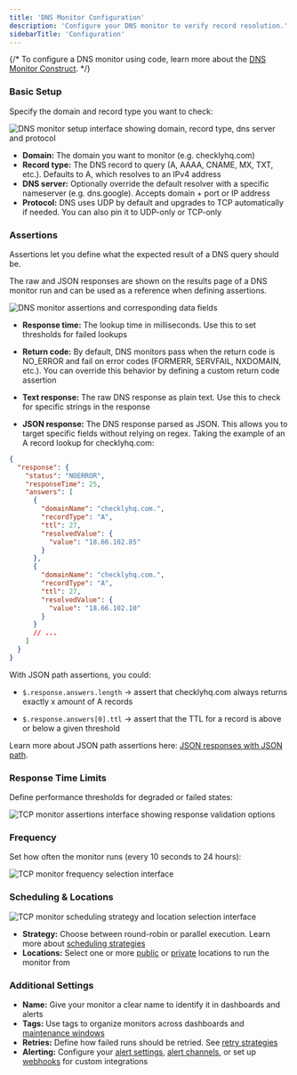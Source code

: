 ```yaml
---
title: 'DNS Monitor Configuration'
description: 'Configure your DNS monitor to verify record resolution.'
sidebarTitle: 'Configuration'
---
```


{/* <Tip>
To configure a DNS monitor using code, learn more about the [DNS Monitor Construct](/constructs/dns-monitor).
</Tip> */}

### Basic Setup

Specify the domain and record type you want to check:

<Frame>
  <img src="/images/dns-request.png" alt="DNS monitor setup interface showing domain, record type, dns server and protocol" />
</Frame>

* **Domain:** The domain you want to monitor (e.g. checklyhq.com)
* **Record type:** The DNS record to query (A, AAAA, CNAME, MX, TXT, etc.). Defaults to A, which resolves to an IPv4 address
* **DNS server:** Optionally override the default resolver with a specific nameserver (e.g. dns.google). Accepts domain + port or IP address
* **Protocol:** DNS uses UDP by default and upgrades to TCP automatically if needed. You can also pin it to UDP-only or TCP-only

### Assertions

Assertions let you define what the expected result of a DNS query should be.

The raw and JSON responses are shown on the results page of a DNS monitor run and can be used as a reference when defining assertions.

<Frame>
  <img src="/images/dns-assertions.png" alt="DNS monitor assertions and corresponding data fields" />
</Frame>

* **Response time:** The lookup time in milliseconds. Use this to set thresholds for failed lookups

* **Return code:** By default, DNS monitors pass when the return code is NO_ERROR and fail on error codes (FORMERR, SERVFAIL, NXDOMAIN, etc.). You can override this behavior by defining a custom return code assertion

* **Text response:** The raw DNS response as plain text. Use this to check for specific strings in the response

* **JSON response:** The DNS response parsed as JSON. This allows you to target specific fields without relying on regex. Taking the example of an A record lookup for checklyhq.com:

```json
{
  "response": {
    "status": "NOERROR",
    "responseTime": 25,
    "answers": [
      {
        "domainName": "checklyhq.com.",
        "recordType": "A",
        "ttl": 27,
        "resolvedValue": {
          "value": "18.66.102.85"
        }
      },
      {
        "domainName": "checklyhq.com.",
        "recordType": "A",
        "ttl": 27,
        "resolvedValue": {
          "value": "18.66.102.10"
        }
      }
      // ...
    ]
  }
}
```

With JSON path assertions, you could:

* `$.response.answers.length` → assert that checklyhq.com always returns exactly x amount of A records

* `$.response.answers[0].ttl` → assert that the TTL for a record is above or below a given threshold

Learn more about JSON path assertions here: [JSON responses with JSON path](/detect/synthetic-monitoring/api-checks/assertions/#json-responses-with-json-path).

### Response Time Limits

Define performance thresholds for degraded or failed states:

<Frame>
  <img src="/images/tcp-response.png" alt="TCP monitor assertions interface showing response validation options" />
</Frame>

### Frequency

Set how often the monitor runs (every 10 seconds to 24 hours):

<Frame>
  <img src="/images/tcp-frequency.png" alt="TCP monitor frequency selection interface" />
</Frame>

### Scheduling & Locations

<Frame>
  <img src="/images/tcp-scheduling-strategy.png" alt="TCP monitor scheduling strategy and location selection interface" />
</Frame>

* **Strategy:** Choose between round-robin or parallel execution. Learn more about [scheduling strategies](/monitoring/global-locations#scheduling-strategies)
* **Locations:** Select one or more [public](/monitoring/global-locations/) or [private](/platform/private-locations/overview) locations to run the monitor from

### Additional Settings

* **Name:** Give your monitor a clear name to identify it in dashboards and alerts
* **Tags:** Use tags to organize monitors across dashboards and [maintenance windows](/communicate/maintenance-windows/overview)
* **Retries:** Define how failed runs should be retried. See [retry strategies](/communicate/alerts/retries)
* **Alerting:** Configure your [alert settings](/communicate/alerts/configuration), [alert channels](/communicate/alerts/channels), or set up [webhooks](/communicate/alerts/webhooks) for custom integrations